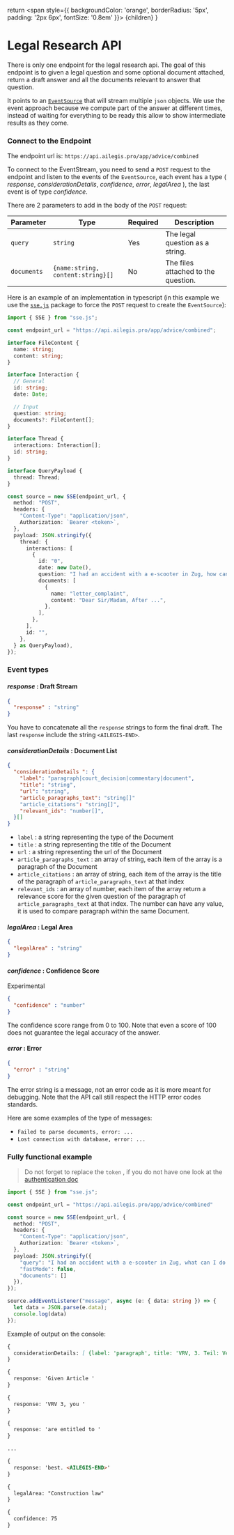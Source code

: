 
  return <span style={{
    backgroundColor: 'orange',
    borderRadius: '5px',
    padding: '2px 6px',
    fontSize: '0.8em'
  }}>
    {children}
  </span>
}


# Legal Research API

There is only one endpoint for the legal research api. The goal of this endpoint is to given a legal question and some optional document attached, return a draft answer and all the documents relevant to answer that question.

It points to an [`EventSource`](https://developer.mozilla.org/fr/docs/Web/API/EventSource) that will stream multiple `json` objects.
We use the event approach because we compute part of the answer at different times, instead of waiting for everything to be ready this allow to show intermediate results as they come.

### Connect to the Endpoint

The endpoint url is: `https://api.ailegis.pro/app/advice/combined`

To connect to the EventStream, you need to send a `POST` request to the endpoint and listen to the events of the `EventSource`, each event has a type ( *response*, *considerationDetails*, *confidence*, *error*, *legalArea* ), the last event is of type *confidence*.

There are 2 parameters to add in the body of the `POST` request: 

| Parameter   | Type              | Required | Description   |
|-------------|-------------------|----------|---------------|
| `query`     | `string`          | Yes      | The legal question as a string.    |
| `documents` | `{name:string, content:string}[]`           | No       | The files attached to the question. |

Here is an example of an implementation in typescript (in this example we use the [`sse.js`](https://github.com/mpetazzoni/sse.js?files=1) package to force the `POST` request to create the `EventSource`):

```ts copy
import { SSE } from "sse.js";

const endpoint_url = "https://api.ailegis.pro/app/advice/combined";

interface FileContent {
  name: string;
  content: string;
}

interface Interaction {
  // General
  id: string;
  date: Date;

  // Input
  question: string;
  documents?: FileContent[];
}

interface Thread {
  interactions: Interaction[];
  id: string;
}

interface QueryPayload {
  thread: Thread;
}

const source = new SSE(endpoint_url, {
  method: "POST",
  headers: {
    "Content-Type": "application/json",
    Authorization: `Bearer <token>`,
  },
  payload: JSON.stringify({
    thread: {
      interactions: [
        {
          id: "0",
          date: new Date(),
          question: "I had an accident with a e-scooter in Zug, how can I reply to this letter ?",
          documents: [
            {
              name: "letter_complaint",
              content: "Dear Sir/Madam, After ...",
            },
          ],
        },
      ],
      id: "",
    },
  } as QueryPayload),
});
```

### Event types

#### *response* : Draft Stream
```json
{
  "response" : "string"
} 
```
You have to concatenate all the `response` strings to form the final draft. 
The last `response` include the string `<AILEGIS-END>`.

#### *considerationDetails* : Document List
```json
{
  "considerationDetails ": {
    "label": "paragraph|court_decision|commentary|document",
    "title": "string",
    "url": "string",
    "article_paragraphs_text": "string[]"
    "article_citations": "string[]",
    "relevant_ids": "number[]",
  }[]
}
```

- `label` : a string representing the type of the Document
- `title` : a string representing the title of the Document
- `url` : a string representing the url of the Document
- `article_paragraphs_text` : an array of string, each item of the array is a paragraph of the Document
- `article_citations` : an array of string, each item of the array is the title of the paragraph of `article_paragraphs_text` at that index
- `relevant_ids` : an array of number, each item of the array return a relevance score for the given question of the paragraph of `article_paragraphs_text` at that index. The number can have any value, it is used to compare paragraph within the same Document.

#### *legalArea* : Legal Area
```json
{
  "legalArea" : "string"
} 
```

#### *confidence* : Confidence Score 
<Badge>Experimental</Badge>
```json
{
  "confidence" : "number"
} 
```
The confidence score range from 0 to 100. Note that even a score of 100 does not guarantee the legal accuracy of the answer.

#### *error* : Error
```json
{
  "error" : "string"
} 
```
The error string is a message, not an error code as it is more meant for debugging. Note that the API call still respect the HTTP error codes standards.

Here are some examples of the type of messages: 
- `Failed to parse documents, error: ...`
- `Lost connection with database, error: ...`

### Fully functional example

> Do not forget to replace the `token` , if you do not have one look at the [authentication doc](/authentication)

```ts filename="example.ts" copy
import { SSE } from "sse.js";

const endpoint_url = "https://api.ailegis.pro/app/advice/combined"

const source = new SSE(endpoint_url, {
  method: "POST",
  headers: {
    "Content-Type": "application/json", 
    Authorization: `Bearer <token>`,
  },
  payload: JSON.stringify({
    "query": "I had an accident with a e-scooter in Zug, what can I do ?"
    "fastMode": false,
    "documents": []
  }),
});

source.addEventListener("message", async (e: { data: string }) => {
  let data = JSON.parse(e.data);
  console.log(data)
});
```

Example of output on the console: 
```md copy
{
  considerationDetails: [ {label: 'paragraph', title: 'VRV, 3. Teil: Verhalten bei Unfällen, Sicherung der Unfallstelle', relevant_ids: Array(1), url: 'https://www.fedlex.admin.ch/eli/cc/1962/1364_1409_1420/de#art_54', article_citations: Array(3), …} , ... ]
}

{
  response: 'Given Article '
}

{
  response: 'VRV 3, you '
}

{
  response: 'are entitled to '
}

...

{
  response: 'best. <AILEGIS-END>'
}

{
  legalArea: "Construction law"
}

{
  confidence: 75
}
```
